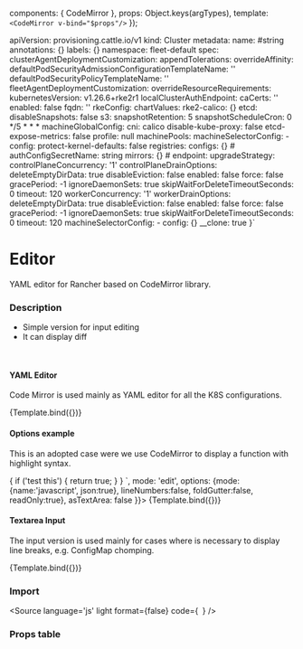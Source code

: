
<Meta 
  title="Form/Editor"
  component={CodeMirror}
/>

  components: { CodeMirror },
  props:      Object.keys(argTypes),
  template:   `<CodeMirror v-bind="$props"/>`
});


  apiVersion: provisioning.cattle.io/v1
kind: Cluster
metadata:
  name: #string
  annotations:
    {}
  labels:
    {}
  namespace: fleet-default
spec:
  clusterAgentDeploymentCustomization:
    appendTolerations:
    overrideAffinity:
  defaultPodSecurityAdmissionConfigurationTemplateName: ''
  defaultPodSecurityPolicyTemplateName: ''
  fleetAgentDeploymentCustomization:
    overrideResourceRequirements:
  kubernetesVersion: v1.26.6+rke2r1
  localClusterAuthEndpoint:
    caCerts: ''
    enabled: false
    fqdn: ''
  rkeConfig:
    chartValues:
      rke2-calico: {}
    etcd:
      disableSnapshots: false
      s3:
      snapshotRetention: 5
      snapshotScheduleCron: 0 */5 * * *
    machineGlobalConfig:
      cni: calico
      disable-kube-proxy: false
      etcd-expose-metrics: false
      profile: null
    machinePools:
    machineSelectorConfig:
      - config:
          protect-kernel-defaults: false
    registries:
      configs:
        {}
        #  authConfigSecretName: string
      mirrors:
        {}
        #  endpoint:
    upgradeStrategy:
      controlPlaneConcurrency: '1'
      controlPlaneDrainOptions:
        deleteEmptyDirData: true
        disableEviction: false
        enabled: false
        force: false
        gracePeriod: -1
        ignoreDaemonSets: true
        skipWaitForDeleteTimeoutSeconds: 0
        timeout: 120
      workerConcurrency: '1'
      workerDrainOptions:
        deleteEmptyDirData: true
        disableEviction: false
        enabled: false
        force: false
        gracePeriod: -1
        ignoreDaemonSets: true
        skipWaitForDeleteTimeoutSeconds: 0
        timeout: 120
  machineSelectorConfig:
    - config: {}
__clone: true
}`

# Editor

YAML editor for Rancher based on CodeMirror library.

### Description

- Simple version for input editing
- It can display diff

<br/>

#### YAML Editor

Code Mirror is used mainly as YAML editor for all the K8S configurations.

<Canvas>
  <Story
    name="Yaml"
    args={{
      value: editorValueExample,
      mode: 'edit',
      options: {},
      asTextArea: false
    }}>
    {Template.bind({})}
  </Story>
</Canvas>

#### Options example

This is an adopted case were we use CodeMirror to display a function with highlight syntax.

<Canvas>
  <Story
    name="Options"
    args={{
      value: `
      (arg) => {
        if ('test this') {
          return true;
        }
      }
      `,
      mode: 'edit',
      options: {mode:{name:'javascript', json:true}, lineNumbers:false, foldGutter:false, readOnly:true},
      asTextArea: false
    }}>
    {Template.bind({})}
  </Story>
</Canvas>


#### Textarea Input

The input version is used mainly for cases where is necessary to display line breaks, e.g. ConfigMap chomping.

<Canvas>
  <Story
    name="Textarea"
    args={{
      value: `
Some
values
      `,
      mode: 'edit',
      options: {},
      asTextArea: true
    }}>
    {Template.bind({})}
  </Story>
</Canvas>

### Import

<Source
  language='js'
  light
  format={false}
  code={`
  `}
/>

### Props table

<ArgsTable of={CodeMirror} />

